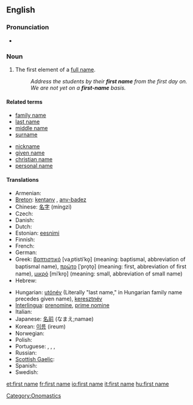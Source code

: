 ==English==

===Pronunciation===
* {{audio|En-uk-first name.ogg|Audio (UK)}}

===Noun===
{{en-noun|sg=[[first]] [[name]]}}

# The first element of a [[full name]].
#: ''Address the students by their '''first name''' from the first day on.''
#: ''We are not yet on a '''first-name''' basis.''

====Related terms====
{{rel-top|terms related to first name}}
* [[family name]]
* [[last name]]
* [[middle name]]
* [[surname]]
{{rel-mid}}
* [[nickname]]
* [[given name]]
* [[christian name]]
* [[personal name]]
{{rel-bottom}}

====Translations====
{{trans-top|name chosen by parents}}
* Armenian: {{t+|hy|անուն|tr=anun}}
* [[Breton]]: [[kentanv]] {{m}}, [[anv-badez]] {{m}}
* Chinese: [[名字]] (míngzi)
* Czech: {{t+|cs|křestní jméno|n}}
* Danish: {{t-|da|fornavn|n}}
* Dutch: {{t+|nl|voornaam|m}}
* Estonian: [[eesnimi]]
* Finnish: {{t+|fi|etunimi}}
* French: {{t+|fr|prénom|m}}
* German: {{t+|de|Vorname|m}}
* Greek: [[βαπτιστικό]] [vaˌptistiˈko̞] {{n}} (meaning: baptismal, abbreviation of baptismal name), [[πρώτο]] [ˈpro̞to̞] {{n}} (meaning: first, abbreviation of first name), [[μικρό]] [miˈkro̞] {{n}} (meaning: small, abbreviation of small name)
* Hebrew: {{t-|he|שם פרטי}}
{{trans-mid}}
* Hungarian: [[utónév]] (Literally "last name," in Hungarian family name precedes given name), [[keresztnév]]
* [[Interlingua]]: [[prenomine]], [[prime nomine]]
* Italian: {{t+|it|nome|m}}
* Japanese: [[名前]] (なまえ;namae)
* Korean: [[이름]] (ireum)
* Norwegian: {{t+|no|fornavn|n}}
* Polish: {{t+|pl|imię|n}}
* Portuguese: {{t|pt|prenome|m}}, {{t|pt|antenome|m}}, {{t|pt|primeiro nome|m}}, {{t|pt|nome próprio|m}}
* Russian: {{t+|ru|имя|n|tr=ímja}}
* [[Scottish Gaelic]]: {{t|gd|ainm-baistidh|m}}
* Spanish: {{t+|es|nombre}}
* Swedish: {{t+|sv|förnamn}}
{{trans-bottom}}

[[Category:Onomastics]]

[[et:first name]]
[[fr:first name]]
[[io:first name]]
[[it:first name]]
[[hu:first name]]